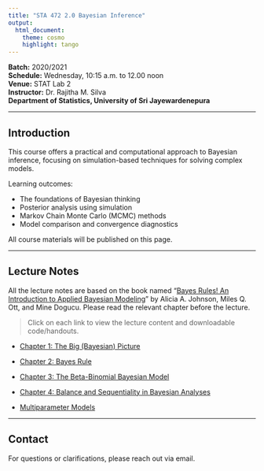 ```yaml
---
title: "STA 472 2.0 Bayesian Inference"
output: 
  html_document:
    theme: cosmo
    highlight: tango
---
```


**Batch:** 2020/2021\
**Schedule:** Wednesday, 10:15 a.m. to 12.00 noon\
**Venue:** STAT Lab 2\
**Instructor:** Dr. Rajitha M. Silva\
**Department of Statistics, University of Sri Jayewardenepura**

------------------------------------------------------------------------

## Introduction

This course offers a practical and computational approach to Bayesian inference, focusing on simulation-based techniques for solving complex models.

Learning outcomes:

-   The foundations of Bayesian thinking\
-   Posterior analysis using simulation\
-   Markov Chain Monte Carlo (MCMC) methods\
-   Model comparison and convergence diagnostics\


All course materials will be published on this page.

------------------------------------------------------------------------

## Lecture Notes

All the lecture notes are based on the book named "[Bayes Rules! An Introduction to Applied Bayesian Modeling](https://www.bayesrulesbook.com/)" by Alicia A. Johnson, Miles Q. Ott, and Mine Dogucu. Please read the relevant chapter before the lecture.

> Click on each link to view the lecture content and downloadable code/handouts.

-   [Chapter 1: The Big (Bayesian) Picture](chapter1_notes.html)

-   [Chapter 2: Bayes Rule](chapter2.html)

-   [Chapter 3: The Beta-Binomial Bayesian Model](chapter3.html)

-   [Chapter 4: Balance and Sequentiality in Bayesian Analyses](chapter4.html)

- [Multiparameter Models](multiparameter-models.html)

------------------------------------------------------------------------

## Contact

For questions or clarifications, please reach out via email.
